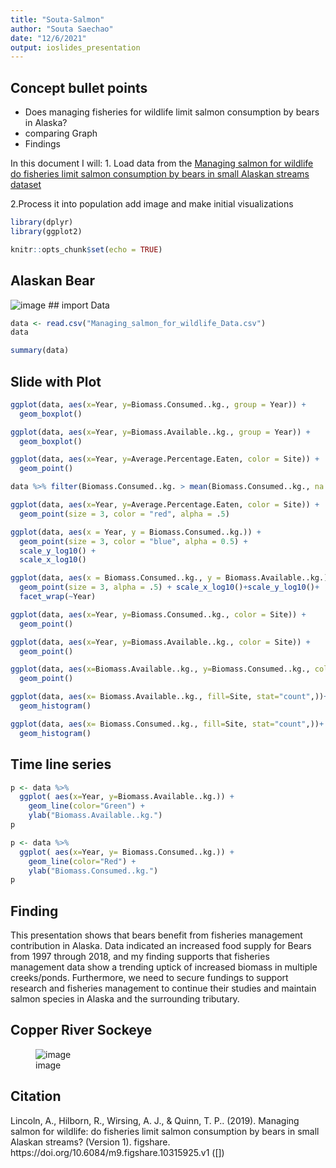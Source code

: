 ```yaml
---
title: "Souta-Salmon"
author: "Souta Saechao"
date: "12/6/2021"
output: ioslides_presentation
---
```


## Concept bullet points
- Does managing fisheries for wildlife limit salmon consumption by bears in Alaska?
- comparing Graph
- Findings

In this document I will:
1. Load data from the [Managing salmon for wildlife do fisheries limit salmon consumption by bears in small Alaskan streams dataset](https://figshare.com/articles/dataset/Managing_salmon_for_wildlife_do_fisheries_limit_salmon_consumption_by_bears_in_small_Alaskan_streams_/10315925)

2.Process it into population add image and make initial visualizations

```r
library(dplyr)
library(ggplot2)
```


```r
knitr::opts_chunk$set(echo = TRUE)
```

## Alaskan Bear
![image](https://d3i6fh83elv35t.cloudfront.net/static/2018/11/fat-bears_GettyImages-966223700-1024x683.jpg)
## import Data

```r
data <- read.csv("Managing_salmon_for_wildlife_Data.csv")
data
```


```r
summary(data)
```
## Slide with Plot

```r
ggplot(data, aes(x=Year, y=Biomass.Consumed..kg., group = Year)) +
  geom_boxplot()
```

```r
ggplot(data, aes(x=Year, y=Biomass.Available..kg., group = Year)) +
  geom_boxplot()
```

```r
ggplot(data, aes(x=Year, y=Average.Percentage.Eaten, color = Site)) +
  geom_point()
```

```r
data %>% filter(Biomass.Consumed..kg. > mean(Biomass.Consumed..kg., na.rm = TRUE))
```

```r
ggplot(data, aes(x=Year, y=Average.Percentage.Eaten, color = Site)) +
  geom_point(size = 3, color = "red", alpha = .5)
```

```r

ggplot(data, aes(x = Year, y = Biomass.Consumed..kg.)) +
  geom_point(size = 3, color = "blue", alpha = 0.5) +
  scale_y_log10() +
  scale_x_log10()

```

```r
ggplot(data, aes(x = Biomass.Consumed..kg., y = Biomass.Available..kg.)) +
  geom_point(size = 3, alpha = .5) + scale_x_log10()+scale_y_log10()+
  facet_wrap(~Year)
```

```r
ggplot(data, aes(x=Year, y=Biomass.Consumed..kg., color = Site)) +
  geom_point()
```

```r
ggplot(data, aes(x=Year, y=Biomass.Available..kg., color = Site)) +
  geom_point()
```

```r
ggplot(data, aes(x=Biomass.Available..kg., y=Biomass.Consumed..kg., color = Site)) +
  geom_point()
```

```r
ggplot(data, aes(x= Biomass.Available..kg., fill=Site, stat="count",))+
  geom_histogram()
```

```r
ggplot(data, aes(x= Biomass.Consumed..kg., fill=Site, stat="count",))+
  geom_histogram()
```

## Time line series

```r
p <- data %>%
  ggplot( aes(x=Year, y=Biomass.Available..kg.)) +
    geom_line(color="Green") +
    ylab("Biomass.Available..kg.")
p
```

```r
p <- data %>%
  ggplot( aes(x=Year, y= Biomass.Consumed..kg.)) +
    geom_line(color="Red") +
    ylab("Biomass.Consumed..kg.")
p
```

## Finding
This presentation shows that bears benefit from fisheries management contribution in Alaska. Data indicated an increased food supply for Bears from 1997 through 2018, and my finding supports that fisheries management data show a trending uptick of increased biomass in multiple creeks/ponds. Furthermore, we need to secure fundings to support research and fisheries management to continue their studies and maintain salmon species in Alaska and the surrounding tributary.

## Copper River Sockeye
![image](https://www.alaskatourjobs.com/wp-content/uploads/2017/06/Copper_River_Salmon_Facts.jpg)

## Citation 

Lincoln, A., Hilborn, R., Wirsing, A. J., & Quinn, T. P.. (2019). Managing salmon for wildlife: do fisheries limit salmon consumption by bears in small Alaskan streams? (Version 1). figshare. https://doi.org/10.6084/m9.figshare.10315925.v1 ([]) 




